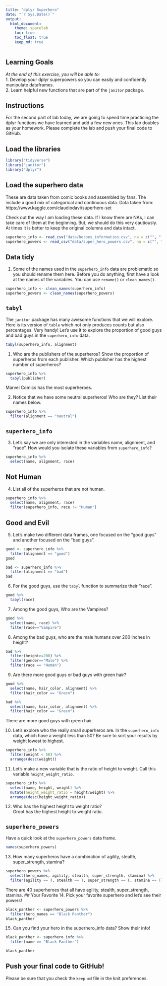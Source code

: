 ```yaml
---
title: "dplyr Superhero"
date: "`r Sys.Date()`"
output:
  html_document: 
    theme: spacelab
    toc: true
    toc_float: true
    keep_md: true
---
```


## Learning Goals  
*At the end of this exercise, you will be able to:*    
1. Develop your dplyr superpowers so you can easily and confidently manipulate dataframes.  
2. Learn helpful new functions that are part of the `janitor` package.  

## Instructions
For the second part of lab today, we are going to spend time practicing the dplyr functions we have learned and add a few new ones. This lab doubles as your homework. Please complete the lab and push your final code to GitHub.  

## Load the libraries
```r
library("tidyverse")
library("janitor")
library("dplyr")
```

## Load the superhero data
These are data taken from comic books and assembled by fans. The include a good mix of categorical and continuous data.  Data taken from: https://www.kaggle.com/claudiodavi/superhero-set  

Check out the way I am loading these data. If I know there are NAs, I can take care of them at the beginning. But, we should do this very cautiously. At times it is better to keep the original columns and data intact.  
```r
superhero_info <- read_csv("data/heroes_information.csv", na = c("", "-99", "-"))
superhero_powers <- read_csv("data/super_hero_powers.csv", na = c("", "-99", "-"))
```

## Data tidy
1. Some of the names used in the `superhero_info` data are problematic so you should rename them here. Before you do anything, first have a look at the names of the variables. You can use `rename()` or `clean_names()`.    
```r
superhero_info <- clean_names(superhero_info)
superhero_powers <- clean_names(superhero_powers)
```

## `tabyl`
The `janitor` package has many awesome functions that we will explore. Here is its version of `table` which not only produces counts but also percentages. Very handy! Let's use it to explore the proportion of good guys and bad guys in the `superhero_info` data.  
```r
tabyl(superhero_info, alignment)
```

1. Who are the publishers of the superheros? Show the proportion of superheros from each publisher. Which publisher has the highest number of superheros?  
```r
superhero_info %>%
  tabyl(publisher)
```
Marvel Comics has the most superheroes.  

2. Notice that we have some neutral superheros! Who are they? List their names below.  
```r
superhero_info %>%
  filter(alignment == "neutral")
```

## `superhero_info`
3. Let's say we are only interested in the variables name, alignment, and "race". How would you isolate these variables from `superhero_info`?
```r
superhero_info %>%
  select(name, alignment, race)
```

## Not Human
4. List all of the superheros that are not human.
```r
superhero_info %>%
  select(name, alignment, race)
  filter(superhero_info, race != "Human")
```
## Good and Evil
5. Let's make two different data frames, one focused on the "good guys" and another focused on the "bad guys".
```r
good <- superhero_info %>%
  filter(alignment == "good")
good
```
```r
bad <- superhero_info %>%
  filter(alignment == "bad")
bad
```

6. For the good guys, use the `tabyl` function to summarize their "race".
```r
good %>%
  tabyl(race)
```

7. Among the good guys, Who are the Vampires?
```r
good %>%
  select(name, race) %>%
  filter(race=="Vampire")
```

8. Among the bad guys, who are the male humans over 200 inches in height?
```r
bad %>%
  filter(height>=200) %>%
  filter(gender=="Male") %>%
  filter(race == "Human")
```

9. Are there more good guys or bad guys with green hair?  
```r
good %>%
  select(name, hair_color, alignment) %>%
  filter(hair_color == "Green")
```
```r
bad %>%
  select(name, hair_color, alignment) %>%
  filter(hair_color == "Green")
```
There are more good guys with green hair.  

10. Let's explore who the really small superheros are. In the `superhero_info` data, which have a weight less than 50? Be sure to sort your results by weight lowest to highest.  
```r
superhero_info %>%
  filter(weight < 50) %>%
  arrange(desc(weight))
```

11. Let's make a new variable that is the ratio of height to weight. Call this variable `height_weight_ratio`.    
```r
superhero_info %>%
  select(name, height, weight) %>%
  mutate(height_weight_ratio = height/weight) %>%
  arrange(desc(height_weight_ratio))
```

12. Who has the highest height to weight ratio?  
Groot has the highest height to weight ratio.  

## `superhero_powers`
Have a quick look at the `superhero_powers` data frame.  
```r
names(superhero_powers)
```

13. How many superheros have a combination of agility, stealth, super_strength, stamina?
```r
superhero_powers %>%
  select(hero_names, agility, stealth, super_strength, stamina) %>%
  filter(agility == T, stealth == T, super_strength == T, stamina == T)
```
There are 40 superheroes that all have agility, stealth, super_strength, stamina.
## Your Favorite
14. Pick your favorite superhero and let's see their powers!  
```r
black_panther <- superhero_powers %>%
  filter(hero_names == "Black Panther")
black_panther
```

15. Can you find your hero in the superhero_info data? Show their info!  
```r
black_panther <- superhero_info %>%
  filter(name == "Black Panther")

black_panther
```

## Push your final code to GitHub!
Please be sure that you check the `keep md` file in the knit preferences.  